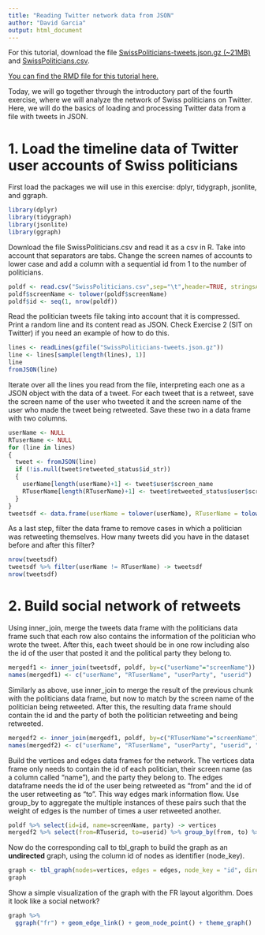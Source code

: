 ```yaml
---
title: "Reading Twitter network data from JSON"
author: "David Garcia"
output: html_document
---
```


For this tutorial, download the file [SwissPoliticians-tweets.json.gz (~21MB)](https://github.com/dgarcia-eu/SocialDataScience/raw/master/Exercises/04_Assortativity_Twitter/SwissPoliticians-tweets.json.gz)
and [SwissPoliticians.csv](https://raw.githubusercontent.com/dgarcia-eu/SocialDataScience/master/Exercises/04_Assortativity_Twitter/SwissPoliticians.csv).

[You can find the RMD file for this tutorial here.](https://raw.githubusercontent.com/dgarcia-eu/SocialDataScience/master/Tutorials/4_SNA/047_TwitterNetworkJSON/TwitterNetworkJSON.Rmd)  

Today, we will go together through the introductory part of the fourth exercise, where we will analyze the network of Swiss politicians on Twitter. Here, we will do the basics of loading and processing Twitter data from a file with tweets in JSON.

# 1. Load the timeline data of Twitter user accounts of Swiss politicians

First load the packages we will use in this exercise: dplyr, tidygraph, jsonlite, and ggraph.
```r
library(dplyr)
library(tidygraph)
library(jsonlite)
library(ggraph)
```

Download the file SwissPoliticians.csv and read it as a csv in R. Take into account that separators are tabs. Change the screen names of accounts to lower case and add a column with a sequential id from 1 to the number of politicians.

```r
poldf <- read.csv("SwissPoliticians.csv",sep="\t",header=TRUE, stringsAsFactors=FALSE)
poldf$screenName <- tolower(poldf$screenName)
poldf$id <- seq(1, nrow(poldf))
```

Read the politician tweets file taking into account that it is compressed. Print a random line and its content read as JSON. Check Exercise 2 (SIT on Twitter) if you need an example of how to do this.

```r
lines <- readLines(gzfile("SwissPoliticians-tweets.json.gz"))
line <- lines[sample(length(lines), 1)]
line
fromJSON(line)
```

Iterate over all the lines you read from the file, interpreting each one as a JSON object with the data of a tweet. For each tweet that is a retweet, save the screen name of the user who tweeted it and the screen name of the user who made the tweet being retweeted. Save these two in a data frame with two columns.

```r
userName <- NULL
RTuserName <- NULL
for (line in lines)
{
  tweet <- fromJSON(line)
  if (!is.null(tweet$retweeted_status$id_str))
  {
    userName[length(userName)+1] <- tweet$user$screen_name
    RTuserName[length(RTuserName)+1] <- tweet$retweeted_status$user$screen_name
  } 
}
tweetsdf <- data.frame(userName = tolower(userName), RTuserName = tolower(RTuserName))
```


As a last step, filter the data frame to remove cases in which a politician was retweeting themselves. How many tweets did you have in the dataset before and after this filter?

```r
nrow(tweetsdf)
tweetsdf %>% filter(userName != RTuserName) -> tweetsdf
nrow(tweetsdf)
```

# 2. Build social network of retweets

Using inner_join, merge the tweets data frame with the politicians data frame such that each row also contains the information of the politician who wrote the tweet. After this, each tweet should be in one row including also the id of the user that posted it and the political party they belong to.

```r
mergedf1 <- inner_join(tweetsdf, poldf, by=c("userName"="screenName"))
names(mergedf1) <- c("userName", "RTuserName", "userParty", "userid")
```

Similarly as above, use inner_join to merge the result of the previous chunk with the politicians data frame, but now to match by the screen name of the politician being retweeted. After this, the resulting data frame should contain the id and the party of both the politician retweeting and being retweeted.

```r
mergedf2 <- inner_join(mergedf1, poldf, by=c("RTuserName"="screenName"))
names(mergedf2) <- c("userName", "RTuserName", "userParty", "userid", "RTparty", "RTuserid")
```

Build the vertices and edges data frames for the network. The vertices data frame only needs to contain the id of each politician, their screen name (as a column called "name"), and the party they belong to. The edges dataframe needs the id of the user being retweeted as "from" and the id of the user retweeting as "to". This way edges mark information flow. Use group_by to aggregate the multiple instances of these pairs such that the weight of edges is the number of times a user retweeted another.

```r
poldf %>% select(id=id, name=screenName, party) -> vertices
mergedf2 %>% select(from=RTuserid, to=userid) %>% group_by(from, to) %>% summarize(weight=n()) -> edges
```

Now do the corresponding call to tbl_graph to build the graph as an **undirected** graph, using the column id of nodes as identifier (node_key).
```r
graph <- tbl_graph(nodes=vertices, edges = edges, node_key = "id", directed = FALSE)
graph
```

Show a simple visualization of the graph with the FR layout algorithm. Does it look like a social network?
```r
graph %>% 
  ggraph("fr") + geom_edge_link() + geom_node_point() + theme_graph()
```



